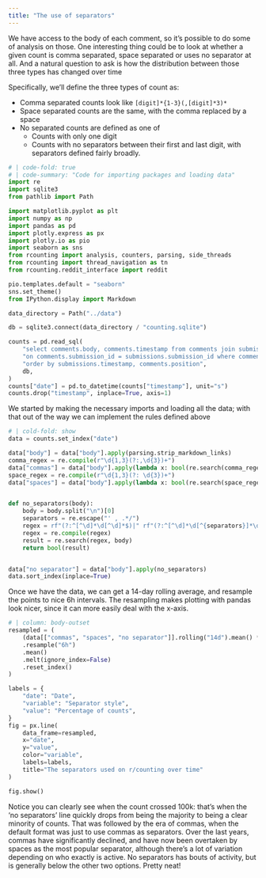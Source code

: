 ```yaml
---
title: "The use of separators"
---
```

We have access to the body of each comment, so it's possible to do some of analysis on those. One interesting thing could be to look at whether a given count is comma separated, space separated or uses no separator at all. And a natural question to ask is how the distribution between those three types has changed over time

Specifically, we'll define the three types of count as:

- Comma separated counts look like `[digit]*{1-3}(,[digit]*3)*`
- Space separated counts are the same, with the comma replaced by a space
- No separated counts are defined as one of
  - Counts with only one digit
  - Counts with no separators between their first and last digit, with separators defined fairly broadly.


```python
# | code-fold: true
# | code-summary: "Code for importing packages and loading data"
import re
import sqlite3
from pathlib import Path

import matplotlib.pyplot as plt
import numpy as np
import pandas as pd
import plotly.express as px
import plotly.io as pio
import seaborn as sns
from rcounting import analysis, counters, parsing, side_threads
from rcounting import thread_navigation as tn
from rcounting.reddit_interface import reddit

pio.templates.default = "seaborn"
sns.set_theme()
from IPython.display import Markdown

data_directory = Path("../data")

db = sqlite3.connect(data_directory / "counting.sqlite")

counts = pd.read_sql(
    "select comments.body, comments.timestamp from comments join submissions "
    "on comments.submission_id = submissions.submission_id where comments.position > 0 "
    "order by submissions.timestamp, comments.position",
    db,
)
counts["date"] = pd.to_datetime(counts["timestamp"], unit="s")
counts.drop("timestamp", inplace=True, axis=1)
```
We started by making the necessary imports and loading all the data; with that out of the way we can implement the rules defined above

```python
# | cold-fold: show
data = counts.set_index("date")

data["body"] = data["body"].apply(parsing.strip_markdown_links)
comma_regex = re.compile(r"\d{1,3}(?:,\d{3})+")
data["commas"] = data["body"].apply(lambda x: bool(re.search(comma_regex, x)))
space_regex = re.compile(r"\d{1,3}(?: \d{3})+")
data["spaces"] = data["body"].apply(lambda x: bool(re.search(space_regex, x)))


def no_separators(body):
    body = body.split("\n")[0]
    separators = re.escape("' , .*/")
    regex = rf"(?:^[^\d]*\d[^\d]*$)|" rf"(?:^[^\d]*\d[^{separators}]*\d[^\d]*$)"
    regex = re.compile(regex)
    result = re.search(regex, body)
    return bool(result)


data["no separator"] = data["body"].apply(no_separators)
data.sort_index(inplace=True)
```

Once we have the data, we can get a 14-day rolling average, and resample the points to nice 6h intervals. The resampling makes plotting with pandas look nicer, since it can more easily deal with the x-axis.
```python
# | column: body-outset
resampled = (
    (data[["commas", "spaces", "no separator"]].rolling("14d").mean() * 100)
    .resample("6h")
    .mean()
    .melt(ignore_index=False)
    .reset_index()
)

labels = {
    "date": "Date",
    "variable": "Separator style",
    "value": "Percentage of counts",
}
fig = px.line(
    data_frame=resampled,
    x="date",
    y="value",
    color="variable",
    labels=labels,
    title="The separators used on r/counting over time"
)

fig.show()
```

Notice you can clearly see when the count crossed 100k: that's when the 'no separators' line quickly drops from being the majority to being a clear minority of counts. That was followed by the era of commas, when the default format was just to use commas as separators. Over the last years, commas have significantly declined, and have now been overtaken by spaces as the most popular separator, although there's a lot of variation depending on who exactly is active. No separators has bouts of activity, but is generally below the other two options. Pretty neat!
